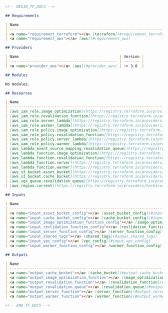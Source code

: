 ```md README.md
<!-- BEGIN_TF_DOCS -->

## Requirements

| Name                                                                     | Version |
| ------------------------------------------------------------------------ | ------- |
| <a name="requirement_terraform"></a> [terraform](#requirement_terraform) | >= 0.13 |
| <a name="requirement_aws"></a> [aws](#requirement_aws)                   | ~> 3.0  |

## Providers

| Name                                             | Version |
| ------------------------------------------------ | ------- |
| <a name="provider_aws"></a> [aws](#provider_aws) | ~> 3.0  |

## Modules

No modules.

## Resources

| Name                                                                                                                                                          | Type        |
| ------------------------------------------------------------------------------------------------------------------------------------------------------------- | ----------- |
| [aws_iam_role.image_optimization](https://registry.terraform.io/providers/hashicorp/aws/latest/docs/resources/iam_role)                                       | resource    |
| [aws_iam_role.revalidation_function](https://registry.terraform.io/providers/hashicorp/aws/latest/docs/resources/iam_role)                                    | resource    |
| [aws_iam_role.server_lambda](https://registry.terraform.io/providers/hashicorp/aws/latest/docs/resources/iam_role)                                            | resource    |
| [aws_iam_role.warmer_lambda](https://registry.terraform.io/providers/hashicorp/aws/latest/docs/resources/iam_role)                                            | resource    |
| [aws_iam_role_policy.image_optimization](https://registry.terraform.io/providers/hashicorp/aws/latest/docs/resources/iam_role_policy)                         | resource    |
| [aws_iam_role_policy.revalidation_function](https://registry.terraform.io/providers/hashicorp/aws/latest/docs/resources/iam_role_policy)                      | resource    |
| [aws_iam_role_policy.server_lambda](https://registry.terraform.io/providers/hashicorp/aws/latest/docs/resources/iam_role_policy)                              | resource    |
| [aws_iam_role_policy.warmer_lambda](https://registry.terraform.io/providers/hashicorp/aws/latest/docs/resources/iam_role_policy)                              | resource    |
| [aws_lambda_event_source_mapping.revalidation_queue](https://registry.terraform.io/providers/hashicorp/aws/latest/docs/resources/lambda_event_source_mapping) | resource    |
| [aws_lambda_function.image_optimization](https://registry.terraform.io/providers/hashicorp/aws/latest/docs/resources/lambda_function)                         | resource    |
| [aws_lambda_function.revalidation_function](https://registry.terraform.io/providers/hashicorp/aws/latest/docs/resources/lambda_function)                      | resource    |
| [aws_lambda_function.server](https://registry.terraform.io/providers/hashicorp/aws/latest/docs/resources/lambda_function)                                     | resource    |
| [aws_lambda_function.warmer](https://registry.terraform.io/providers/hashicorp/aws/latest/docs/resources/lambda_function)                                     | resource    |
| [aws_s3_bucket.asset_bucket](https://registry.terraform.io/providers/hashicorp/aws/latest/docs/resources/s3_bucket)                                           | resource    |
| [aws_s3_bucket.cache_bucket](https://registry.terraform.io/providers/hashicorp/aws/latest/docs/resources/s3_bucket)                                           | resource    |
| [aws_sqs_queue.revalidation_queue](https://registry.terraform.io/providers/hashicorp/aws/latest/docs/resources/sqs_queue)                                     | resource    |
| [aws_region.current](https://registry.terraform.io/providers/hashicorp/aws/latest/docs/data-sources/region)                                                   | data source |

## Inputs

| Name                                                                                                                                    | Description                                       | Type                                                                                                                                                                                                                                                                                                                                                  | Default                                                                                    | Required |
| --------------------------------------------------------------------------------------------------------------------------------------- | ------------------------------------------------- | ----------------------------------------------------------------------------------------------------------------------------------------------------------------------------------------------------------------------------------------------------------------------------------------------------------------------------------------------------- | ------------------------------------------------------------------------------------------ | :------: |
| <a name="input_asset_bucket_config"></a> [asset_bucket_config](#input_asset_bucket_config)                                              | Configuration for the asset files bucket          | <pre>object({<br> bucket_name = optional(string, "asset-files")<br> })</pre>                                                                                                                                                                                                                                                                          | <pre>{<br> "bucket_name": "asset-files"<br>}</pre>                                         |    no    |
| <a name="input_cache_bucket_config"></a> [cache_bucket_config](#input_cache_bucket_config)                                              | Configuration for the cache files bucket          | <pre>object({<br> bucket_name = optional(string, "cache-files")<br> })</pre>                                                                                                                                                                                                                                                                          | <pre>{<br> "bucket_name": "cache-files"<br>}</pre>                                         |    no    |
| <a name="input_image_optimization_function_config"></a> [image_optimization_function_config](#input_image_optimization_function_config) | Configuration for the image optimization function | <pre>object({<br> filename = string<br> function_name = optional(string, "image-optimization")<br> handler = optional(string, "index.mjs")<br> memory_size = optional(number, 2048)<br> runtime = optional(string, "nodejs20.x")<br> timeout = optional(number, 10)<br> tracing_enabled = optional(bool, true)<br> })</pre>                           | n/a                                                                                        |   yes    |
| <a name="input_revlidation_function_config"></a> [revlidation_function_config](#input_revlidation_function_config)                      | Configuration for the revalidation function       | <pre>object({<br> filename = string<br> function_name = optional(string, "revalidation")<br> handler = optional(string, "index.mjs")<br> memory_size = optional(number, 2048)<br> runtime = optional(string, "nodejs20.x")<br> timeout = optional(number, 10)<br> tracing_enabled = optional(bool, true)<br> })</pre>                                 | n/a                                                                                        |   yes    |
| <a name="input_server_function_config"></a> [server_function_config](#input_server_function_config)                                     | Configuration for the server function             | <pre>object({<br> filename = string<br> function_name = optional(string, "server")<br> handler = optional(string, "index.mjs")<br> memory_size = optional(number, 2048)<br> runtime = optional(string, "nodejs20.x")<br> timeout = optional(number, 10)<br> tracing_enabled = optional(bool, true)<br> })</pre>                                       | n/a                                                                                        |   yes    |
| <a name="input_shared_tags"></a> [shared_tags](#input_shared_tags)                                                                      | Tags to be applied to all resources               | `map(string)`                                                                                                                                                                                                                                                                                                                                         | `{}`                                                                                       |    no    |
| <a name="input_vpc_config"></a> [vpc_config](#input_vpc_config)                                                                         | Configuration for the AWS networking              | <pre>object({<br> enabled = optional(bool, false)<br> subnet_ids = optional(list(string), [])<br> security_group_ids = optional(list(string), [])<br> })</pre>                                                                                                                                                                                        | <pre>{<br> "enabled": false,<br> "security_group_ids": [],<br> "subnet_ids": []<br>}</pre> |    no    |
| <a name="input_warmer_function_config"></a> [warmer_function_config](#input_warmer_function_config)                                     | Configuration for the warmer function             | <pre>object({<br> filename = string<br> function_name = optional(string, "warmer")<br> handler = optional(string, "index.mjs")<br> memory_size = optional(number, 2048)<br> runtime = optional(string, "nodejs20.x")<br> timeout = optional(number, 10)<br> tracing_enabled = optional(bool, true)<br> concurrency = optional(number, 1)<br> })</pre> | n/a                                                                                        |   yes    |

## Outputs

| Name                                                                                                                 | Description                                                                                                                                     |
| -------------------------------------------------------------------------------------------------------------------- | ----------------------------------------------------------------------------------------------------------------------------------------------- |
| <a name="output_cache_bucket"></a> [cache_bucket](#output_cache_bucket)                                              | The cache files bucket attributes. Attributes are documented under the aws_s3_bucket resource in the AWS Provider documentation.                |
| <a name="output_image_optimization_function"></a> [image_optimization_function](#output_image_optimization_function) | The image optimization function attributes. Attributes are documented under the aws_lambda_function resource in the AWS Provider documentation. |
| <a name="output_revalidation_function"></a> [revalidation_function](#output_revalidation_function)                   | The revalidation function attributes. Attributes are documented under the aws_lambda_function resource in the AWS Provider documentation.       |
| <a name="output_revalidation_queue"></a> [revalidation_queue](#output_revalidation_queue)                            | The revalidation queue attributes. Attributes are documented under the aws_sqs_queue resource in the AWS Provider documentation.                |
| <a name="output_server_function"></a> [server_function](#output_server_function)                                     | The server function attributes. Attributes are documented under the aws_lambda_function resource in the AWS Provider documentation.             |
| <a name="output_warmer_function"></a> [warmer_function](#output_warmer_function)                                     | The warmer function attributes. Attributes are documented under the aws_lambda_function resource in the AWS Provider documentation.             |

<!-- END_TF_DOCS -->
```
